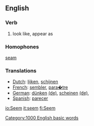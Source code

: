 ==English==

=== Verb ===
{{en-infl-reg-consonant|seem||}}
# look like, appear as

=== Homophones ===
[[seam]]

=== Translations ===
*[[Dutch]]: [[lijken]], [[schijnen]]
*[[French]]: [[sembler]], [[para�tre]]
*[[German]]: [[dünken]] [[:de:dünken|(de)]], [[scheinen]] [[:de:scheinen|(de)]], 
*[[Spanish]]: [[parecer]]

[[Category:1000 English basic words]]

[[io:Seem]]
[[it:seem]]
[[fi:Seem]]